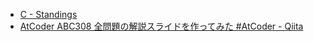 
<Meta title="ABC308/ABC308-C" />
<Slide src={Png} label="ABC308 C - Standings" />

- [C \- Standings](https://atcoder.jp/contests/abc308/tasks/abc308_c)
- [AtCoder ABC308 全問題の解説スライドを作ってみた \#AtCoder \- Qiita](https://qiita.com/hossie/items/8d182f642e169a4e145d)
